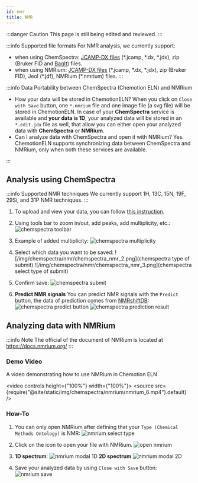 ```yaml
---
id: nmr
title: NMR
---
```


:::danger Caution
This page is still being edited and reviewed.
:::

:::info Supported file formats
For NMR analysis, we currently support:

- when using ChemSpectra: [JCAMP-DX files](https://iupac.org/what-we-do/digital-standards/jcamp-dx/) (\*.jcamp, \*.dx, \*.jdx), zip (Bruker FID and [BagIt](https://en.wikipedia.org/wiki/BagIt)) files.
- when using NMRium: [JCAMP-DX files](https://iupac.org/what-we-do/digital-standards/jcamp-dx/) (\*.jcamp, \*.dx, \*.jdx), zip (Bruker FID), Jeol (\*.jdf), NMRium (\*.nmrium) files.
  :::

:::info Data Portability between ChemSpectra (Chemotion ELN) and NMRium

- How your data will be stored in ChemotionELN?
  When you click on `Close with Save` button, one `*.nmrium` file and one image file (a svg file) will be stored in ChemotionELN.
  In case of your **ChemSpectra** service is available and **your data is 1D**, your analyzed data will be stored in an `*.edit.jdx` file as well, that allow you can either open your analyzed data with **ChemSpectra** or **NMRium**.
- Can I analyze data with ChemSpectra and open it with NMRium?
  Yes. ChemotionELN supports synchronizing data between ChemSpectra and NMRium, only when both these services are available.

:::

## Analysis using ChemSpectra

:::info Supported NMR techniques
We currently support 1H, 13C, 15N, 19F, 29Si, and 31P NMR techniques.
:::

1. To upload and view your data, you can follow [this instruction](../chemspectra#using-chemspectra).

2. Using tools bar to zoom in/out, add peaks, add multiplicity, etc.:
   ![chemspectra toolbar](/img/chemspectra/nmr/chemspectra_nmr_1.png)

3. Example of added multiplicity:
   ![chemspectra multiplicity](/img/chemspectra/nmr/chemspectra_nmr_4.png)

4. Select which data you want to be saved:
   ![/img/chemspectra/nmr/chemspectra_nmr_2.png](chemspectra type of submit)
   ![/img/chemspectra/nmr/chemspectra_nmr_3.png](chemspectra select type of submit)

5. Confirm save:
   ![chemspectra submit](/img/chemspectra/nmr/chemspectra_nmr_5.png)

6. **Predict NMR signals** You can predict NMR signals with the `Predict` button, the data of prediction comes from [NMRshiftDB](https://nmrshiftdb.nmr.uni-koeln.de):
   ![chemspectra predict button](/img/chemspectra/nmr/chemspectra_nmr_6.png)
   ![chemspectra prediction result](/img/chemspectra/nmr/chemspectra_nmr_7.png)

## Analyzing data with NMRium

:::info Note
The official of the document of NMRium is located at https://docs.nmrium.org/
:::

### Demo Video

A video demonstrating how to use NMRium in Chemotion ELN

<video controls height={"100%"} width={"100%"}>
  <source
    src={require("@site/static/img/chemspectra/nmrium/nmrium_6.mp4").default}
  />
</video>

### How-To

1. You can only open NMRium after defining that your `Type (Chemical Methods Ontology)` is NMR:
   ![nmrium select type](/img/chemspectra/nmrium/nmrium_1.png)

2. Click on the icon to open your file with NMRium.
   ![open nmrium](/img/chemspectra/nmrium/nmrium_2.png)

3. **1D spectrum**:
   ![nmrium modal 1D](/img/chemspectra/nmrium/nmrium_3.png)
   **2D spectrum**
   ![nmrium modal 2D](/img/chemspectra/nmrium/nmrium_4.png)

4. Save your analyzed data by using `Close with Save` button:
   ![nmrium save](/img/chemspectra/nmrium/nmrium_5.png)
